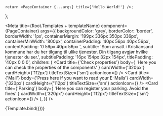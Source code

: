
    return <PageContainer {...args} title={'Hello World!'} />;
};


<Meta
    title={Root.Templates + templateName}
    component={PageContainer}
    args={{
        backgroundColor: 'grey',
        borderColor: 'border',
        borderWidth: '1px',
        containerMargin: '199px 336px 350px 336px',
        containerMinWidth: '800px',
        containerPadding: '40px 56px 40px 56px',
        contentPadding: '0 56px 40px 56px ',
        subtitle:
            'Som ansatt i Kristiansand kommune har du her tilgang til ulike tjenester. Din tilgang avgjør hvilke tjenester du ser.',
        subtitlePadding: '16px 154px 32px 154px',
        titlePadding: '40px 0 0 0',
        children: (
            <SimpleGrid columns={2}>
                <Grid gap={25} templateColumns="repeat(2, 1fr)">
                    <Card
                        title={'Check properties'}
                        body={
                            'Here you can check the properties of the components'
                        }
                        cardWidth={'320px'}
                        cardHeight={'112px'}
                        titleTextSize={'sm'}
                        actionIcon={<ArrowRightIcon />}
                    />
                    <Card
                        title={'Mail'}
                        body={'Press here if you want to read your E-Mails'}
                        cardWidth={'320px'}
                        cardHeight={'112px'}
                        titleTextSize={'sm'}
                        actionIcon={<MailIcon />}
                    />
                    <Card
                        title={'Parking'}
                        body={
                            'Here you can register your parking. Avoid the fines'
                        }
                        cardWidth={'320px'}
                        cardHeight={'112px'}
                        titleTextSize={'sm'}
                        actionIcon={<ParkingIcon />}
                    />
                </Grid>
            </SimpleGrid>
        ),
    }}
/>

<DocsPageHeader
    title={templateName}
    description="This component shows how you can use the component pagecontainer and card component to make a homepage"
    addImportantNote={false}
    variant="none"
/>

<Canvas withToolbar>
    <Story name="Base">{Template.bind({})}</Story>
</Canvas>

<!--
### Homepage with six Cards

<Canvas withToolbar>
    <Story
        name="More Cards"
        args={{
            backgroundColor: 'grey',
            borderColor: 'border',
            borderWidth: '1px',
            containerMargin: '199px 336px 350px 336px',
            containerMinWidth: '800px',
            containerPadding: '40px 56px 40px 56px',
            contentPadding: '0 56px 40px 56px ',
            subtitle:
                'Som ansatt i Kristiansand kommune har du her tilgang til ulike tjenester. Din tilgang avgjør hvilke tjenester du ser.',
            subtitlePadding: '16px 154px 32px 154px',
            titlePadding: '40px 0 0 0',
            children: (
                <SimpleGrid columns={2}>
                    <Grid gap={25} templateColumns="repeat(2, 1fr)">
                        <Card
                            title={'Check properties'}
                            body={
                                'Here you can check the properties of the components'
                            }
                            cardWidth={'320px'}
                            cardHeight={'112px'}
                            titleTextSize={'sm'}
                            actionIcon={<ArrowRightIcon />}
                        />
                        <Card
                            title={'Mail'}
                            body={'Press here if you want to read your E-Mails'}
                            cardWidth={'320px'}
                            cardHeight={'112px'}
                            titleTextSize={'sm'}
                            actionIcon={<MailIcon />}
                        />
                        <Card
                            title={'Parking'}
                            body={
                                'Here you can register your parking. Avoid the fines'
                            }
                            cardWidth={'320px'}
                            cardHeight={'112px'}
                            titleTextSize={'sm'}
                            actionIcon={<ParkingIcon />}
                        />
                        <Card
                            title={'Parking'}
                            body={
                                'Here you can register your parking. Avoid the fines'
                            }
                            cardWidth={'320px'}
                            cardHeight={'112px'}
                            titleTextSize={'sm'}
                            actionIcon={<ParkingIcon />}
                        />
                        <Card
                            title={'Parking'}
                            body={
                                'Here you can register your parking. Avoid the fines'
                            }
                            cardWidth={'320px'}
                            cardHeight={'112px'}
                            titleTextSize={'sm'}
                            actionIcon={<ParkingIcon />}
                        />
                        <Card
                            title={'Parking'}
                            body={
                                'Here you can register your parking. Avoid the fines'
                            }
                            cardWidth={'320px'}
                            cardHeight={'112px'}
                            titleTextSize={'sm'}
                            actionIcon={<ParkingIcon />}
                        />
                    </Grid>
                </SimpleGrid>
            ),
        }}
    >
        {Template.bind({})}
    </Story>
</Canvas>
-->
